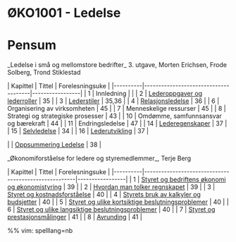 = ØKO1001 - Ledelse =

= Pensum =

_Ledelse i små og mellomstore bedrifter_ 3. utgave, Morten Erichsen, Frode Solberg, Trond Stiklestad

| Kapittel | Tittel                               | Forelesningsuke |
|----------|--------------------------------------|-----------------|
| 1        | Innledning                           |                 |
| 2        | [[Lederoppgaver og lederroller]]     | 35              |
| 3        | [[Lederstiler]]                      | 35,36           |
| 4        | [[Relasjonsledelse]]                 | 36              |
| 6        | Organisering av virksomheten         | 45              |
| 7        | Menneskelige ressurser               | 45              |
| 8        | Strategi og strategiske prosesser    | 43              |
| 10       | Omdømme, samfunnsansvar og bærekraft | 44              |
| 11       | Endringsledelse                      | 47              |
| 14       | [[Lederegenskaper]]                  | 37              |
| 15       | [[Selvledelse]]                      | 34              |
| 16       | [[Lederutvikling]]                   | 37              |


|          | [[Oppsummering Ledelse]]             | 38              |

_Økonomiforståelse for ledere og styremedlemmer_, Terje Berg

| Kapittel | Tittel                                               | Forelesningsuke |
|----------|------------------------------------------------------|-----------------|
| 1        | [[Styret og bedriftens økonomi og økonomistyring]]   | 39              |
| 2        | [[Hvordan man tolker regnskapet]]                    | 39              |
| 3        | [[Styret og kostnadsforståelse]]                     | 40              |
| 4        | [[Styrets bruk av kalkyler og budsjetter]]           | 40              |
| 5        | [[Styret og ulike kortsiktige beslutningsproblemer]] | 40              |
| 6        | [[Styret og ulike langsiktige beslutningsproblemer]] | 40              |
| 7        | [[Styret og prestasjonsmålinger]]                    | 41              |
| 8        | [[Avrunding]]                                        | 41              |

%% vim: spelllang=nb
